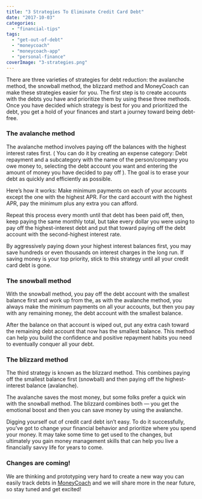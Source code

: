 ```yaml
---
title: "3 Strategies To Eliminate Credit Card Debt"
date: "2017-10-03"
categories: 
  - "financial-tips"
tags: 
  - "get-out-of-debt"
  - "moneycoach"
  - "moneycoach-app"
  - "personal-finance"
coverImage: "3-strategies.png"
---
```


There are three varieties of strategies for debt reduction: the avalanche method, the snowball method, the blizzard method and MoneyCoach can make these strategies easier for you. The first step is to create accounts with the debts you have and prioritize them by using these three methods. Once you have decided which strategy is best for you and prioritized the debt, you get a hold of your finances and start a journey toward being debt-free.

### The avalanche method

The avalanche method involves paying off the balances with the highest interest rates first. ( You can do it by creating an expense category: Debt repayment and a subcategory with the name of the person/company you owe money to, selecting the debt account you want and entering the amount of money you have decided to pay off ). The goal is to erase your debt as quickly and efficiently as possible.

Here’s how it works: Make minimum payments on each of your accounts except the one with the highest APR. For the card account with the highest APR, pay the minimum plus any extra you can afford.

Repeat this process every month until that debt has been paid off, then, keep paying the same monthly total, but take every dollar you were using to pay off the highest-interest debt and put that toward paying off the debt account with the second-highest interest rate.

By aggressively paying down your highest interest balances first, you may save hundreds or even thousands on interest charges in the long run. If saving money is your top priority, stick to this strategy until all your credit card debt is gone.

### The snowball method

With the snowball method, you pay off the debt account with the smallest balance first and work up from the, as with the avalanche method, you always make the minimum payments on all your accounts, but then you pay with any remaining money, the debt account with the smallest balance.

After the balance on that account is wiped out, put any extra cash toward the remaining debt account that now has the smallest balance. This method can help you build the confidence and positive repayment habits you need to eventually conquer all your debt.

### The blizzard method

The third strategy is known as the blizzard method. This combines paying off the smallest balance first (snowball) and then paying off the highest-interest balance (avalanche).

The avalanche saves the most money, but some folks prefer a quick win with the snowball method. The blizzard combines both — you get the emotional boost and then you can save money by using the avalanche.

Digging yourself out of credit card debt isn’t easy. To do it successfully, you’ve got to change your financial behavior and prioritize where you spend your money. It may take some time to get used to the changes, but ultimately you gain money management skills that can help you live a financially savvy life for years to come.

### **Changes are** coming!

We are thinking and prototyping very hard to create a new way you can easily track debts in [MoneyCoach](https://itunes.apple.com/us/app/moneycoach-budget-planner/id989642198?mt=8) and we will share more in the near future, so stay tuned and get excited!
